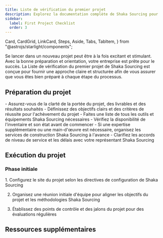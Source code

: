 ```yaml
---
title: Liste de vérification du premier projet
description: Explorez la documentation complète de Shaka Sourcing pour un examen approfondi de nos outils haut de gamme et services de construction.
sidebar:
  label: First Project Checklist
  order: 3
---
```

  Card,
  CardGrid,
  LinkCard,
  Steps,
  Aside,
  Tabs,
  TabItem,
} from "@astrojs/starlight/components";

Se lancer dans un nouveau projet peut être à la fois excitant et stimulant. Avec la bonne préparation et orientation, votre entreprise est prête pour le succès. La Liste de vérification du premier projet de Shaka Sourcing est conçue pour fournir une approche claire et structurée afin de vous assurer que vous êtes bien préparé à chaque étape du processus.

## Préparation du projet

<CardGrid>
  <Card title="Portée et objectifs">
    - Assurez-vous de la clarté de la portée du projet, des livrables et des résultats souhaités
    - Définissez des objectifs clairs et des critères de réussite pour l'achèvement du projet
  </Card>
  <Card title="Outils et équipement">
    - Faites une liste de tous les outils et équipements Shaka Sourcing nécessaires
    - Vérifiez la disponibilité de l'inventaire et son état avant de commencer
  </Card>
  <Card title="Organisation des services">
    - Si une expertise supplémentaire ou une main-d'œuvre est nécessaire, organisez les services de construction Shaka Sourcing à l'avance
    - Clarifiez les accords de niveau de service et les délais avec votre représentant Shaka Sourcing
  </Card>
</CardGrid>

## Exécution du projet
### Phase initiale
<Steps>
1. Configurez le site du projet selon les directives de configuration de Shaka Sourcing

2. Organisez une réunion initiale d'équipe pour aligner les objectifs du projet et les méthodologies Shaka Sourcing

3. Établissez des points de contrôle et des jalons du projet pour des évaluations régulières
</Steps>


## Ressources supplémentaires
<CardGrid>
<LinkCard
  title="Guides détaillés"
  description="Accédez à une documentation approfondie et aux manuels d'utilisation des outils et services Shaka Sourcing."
  href="fr/guides/getting-started"
/>
<LinkCard
  title="Contacts de support"
  description="Gardez à portée de main les coordonnées du support Shaka Sourcing, disponible pour vous aider tout au long de votre projet."
  href="fr/guides/getting-started"
/>
<LinkCard
  title="Apprentissage avancé"
  description="Explorez d'autres ressources éducatives fournies par Shaka Sourcing pour affiner vos compétences et vos connaissances."
  href="fr/guides/getting-started"
/>
</CardGrid>
